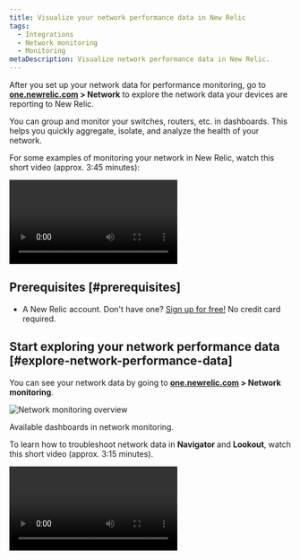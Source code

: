 ```yaml
---
title: Visualize your network performance data in New Relic
tags:
  - Integrations
  - Network monitoring
  - Monitoring
metaDescription: Visualize network performance data in New Relic.
---
```



After you set up your network data for performance monitoring, go to **[one.newrelic.com](https://one.newrelic.com/all-capabilities) > Network** to explore the network data your devices are reporting to New Relic.

You can group and monitor your switches, routers, etc. in dashboards. This helps you quickly aggregate, isolate, and analyze the health of your network.

For some examples of monitoring your network in New Relic, watch this short video (approx. 3:45 minutes):

<Video
  id="rnxfPSR_ZCo"
  type="youtube"
/>

## Prerequisites [#prerequisites]

* A New Relic account. Don't have one? [Sign up for free!](https://newrelic.com/signup) No credit card required.

## Start exploring your network performance data [#explore-network-performance-data]

You can see your network data by going to **[one.newrelic.com](https://one.newrelic.com/all-capabilities) > Network monitoring**.

<img
  title="Network monitoring overview"
  alt="Network monitoring overview"
  src={networkDevicePerformance}
/>

<figcaption>
  Available dashboards in network monitoring.
</figcaption>

To learn how to troubleshoot network data in **Navigator** and **Lookout**, watch this short video (approx. 3:15 minutes).

<Video
  id="qkakBi0Lc9Y"
  type="youtube"
/>
